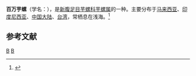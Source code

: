 {{Speciesbox 
| taxon = Conus miliaris
| authority = Hwass, 1792
| image = Conus miliaris 001.jpg
}}
'''百万芋螺'''（学名：''{{lang|la|Conus miliaris}}''），是[[新腹足目|新腹足目]][[芋螺科|芋螺科]][[芋螺属|芋螺属]]的一种。主要分布于[[马来西亚|马来西亚]]、[[印度尼西亚|印度尼西亚]]、[[中国大陆|中国大陆]]、[[台湾|台湾]]，常栖息在浅海。<ref>{{cite web|url=http://shell.sinica.edu.tw/chinese/shellbase_detail.php?science_no=1583|title=国际贝库：百万芋螺|publisher=台湾贝类资料库|accessdate=2009-08-11}}</ref>

== 参考文献 ==
{{reflist}}
{{Commons category|Conus miliaris}}
{{Taxonbar|from=Q979787}}

[[Category:芋螺属|B]]
[[Category:1792年描述的动物|B]]